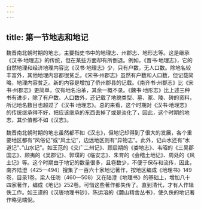 ```yaml
---
---
---
```

title: 第一节地志和地记
---



魏晋南北朝时期的地志，主要指史书中的地理志、州郡志、地形志等。这是继承《汉书·地理志》的传统，但在某些方面却有所倒退。例如，《晋书·地理志》，它的自然地理和经济地理内容比《汉书·地理志》少，只有户数，无人口数。除地名较丰富外，其他地理内容都很贫乏。《宋书·州郡志》虽然有户数和人口数，但记载简略，地理内容贫乏。新的内容是增加了侨州郡县的记载。《南齐书·州郡志》比《宋书·州郡志》更简单，仅有地名沿革，其余一概不录。《魏书·地形志》比上述三种书有进步，除了有户数、人口数外，还记载了地貌类型、墓、冢、陵、碑的资料，所记地名数目也超过了《汉书·地理志》。总的来看，这个时期对《汉书·地理志》的传统继承得不好，把应该继承的东西丢掉了或是淡化了，因此，这个时期的地志，其价值都不如《汉志》。

魏晋南北朝时期的地志虽然都不如《汉志》，但地记却得到了很大的发展，各个重要地区都有“风俗记”或“风土记”，边远地区则有“异物志”。此外，记山水还有“水道记”、”山水记”。如王范的《交广二州记》、顾启期的《娄地志》、韦昭的《三吴郡国志》、顾夷的《吴郡记》、郭璞的《临安志》、朱育的《会稽土地记》、周处的《风土记》等。这个时期由于地记的数量很多，且卷数少，不便于保存和流传，因此，南齐陆澄（425—494）搜集了一百六十家地记著作，按地区编成《地理书》149卷，目录1卷。梁人任昉（460—508）又在陆澄《地理书》的基础上，增加八十四家著作，编成《地记》252卷。可惜这些著作都失传了。直到清代，才有人作辑佚工作。如王谟的《汉唐地理书钞》，陈运溶的《麓山精舍丛书》，使久佚的地记著作略见端倪。
